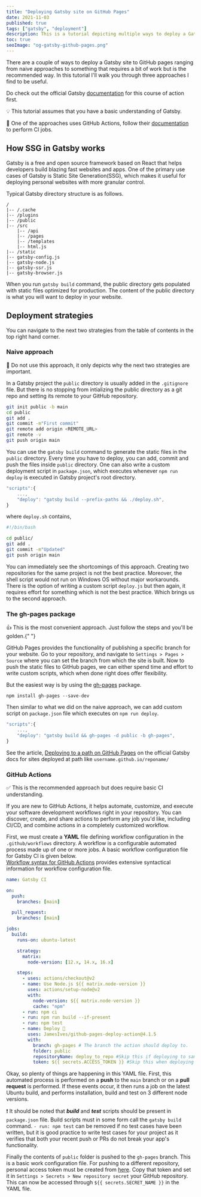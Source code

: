 ```yaml
---
title: "Deploying Gatsby site on GitHub Pages"
date: 2021-11-03
published: true
tags: ["gatsby", "deployment"]
description: This is a tutorial depicting multiple ways to deploy a Gatsby site on GitHub Pages
toc: true
seoImage: "og-gatsby-github-pages.png"
---
```



There are a couple of ways to deploy a Gatsby site to GitHub pages ranging from naive approaches
to something that requires a bit of work but is the recommended way. In this tutorial I'll walk you
through three approaches I find to be useful.

Do check out the official Gatsby [documentation](https://www.gatsbyjs.com/docs/how-to/previews-deploys-hosting/how-gatsby-works-with-github-pages/)
for this course of action first.

<Callout>

💡 This tutorial assumes that you have a basic understanding of Gatsby.

🧾 One of the approaches uses GitHub Actions, follow their [documentation](https://docs.github.com/en/actions) to perform CI jobs.

</Callout>

## How SSG in Gatsby works

Gatsby is a free and open source framework based on React that helps developers build blazing
fast websites and apps. One of the primary use cases of Gatsby is Static Site Generation(SSG), which
makes it useful for deploying personal websites with more granular control.

Typical Gatsby directory structure is as follows.

```
/
|-- /.cache
|-- /plugins
|-- /public
|-- /src
    |-- /api
    |-- /pages
    |-- /templates
    |-- html.js
|-- /static
|-- gatsby-config.js
|-- gatsby-node.js
|-- gatsby-ssr.js
|-- gatsby-browser.js
```

When you run `gatsby build` command, the public directory gets populated with static files
optimized for production. The content of the public directory is what you will want to deploy
in your website.

## Deployment strategies

You can navigate to the next two strategies from the table of contents in the top right hand corner.

### Naive approach

<Callout>
  🚫 Do not use this approach, it only depicts why the next two strategies are
  important.
</Callout>

In a Gatsby project the `public` directory is usually added in the `.gitignore` file. But there
is no stopping from intializing the public directory as a git repo and setting its remote to your
GitHub repository.

```zsh
git init public -b main
cd public
git add .
git commit -m"First commit"
git remote add origin <REMOTE_URL>
git remote -v
git push origin main
```

You can use the `gatsby build` command to generate the static files in the `public` directory.
Every time you have to deploy, you can add, commit and push the files inside `public` directory.
One can also write a custom deployment script in `package.json`, which executes whenever
`npm run deploy` is executed in Gatsby project's root directory.

```js
"scripts":{
    ...,
    "deploy": "gatsby build --prefix-paths && ./deploy.sh",
}
```

where `deploy.sh` contains,

```bash
#!/bin/bash

cd public/
git add .
git commit -m"Updated"
git push origin main
```

You can immediately see the shortcomings of this approach. Creating two repositories for the
same project is not the best practice. Moreover, the shell script would not run on Windows OS
without major workarounds. There is the option of writing a custom script `deploy.js` but then
again, it requires effort for something which is not the best practice. Which brings us to the
second approach.

### The gh-pages package

<Callout>
  👍 This is the most convenient approach. Just follow the steps and you'll be
  golden.{" "}
</Callout>

GitHub Pages provides the functionality of publishing a specific branch for your website.
Go to your repository, and navigate to `Settings > Pages > Source` where you can set the branch
from which the site is built. Now to push the static files to GitHub pages, we can either spend
time and effort to write custom scripts, which when done right does offer flexibility.

But the easiest way is by using the [gh-pages](https://github.com/tschaub/gh-pages) package.

```shell
npm install gh-pages --save-dev
```

Then similar to what we did on the naive approach, we can add custom script on `package.json` file
which executes on `npm run deploy`.

```js
"scripts":{
    ...,
    "deploy": "gatsby build && gh-pages -d public -b gh-pages",
}
```

See the article, [Deploying to a path on GitHub Pages](https://www.gatsbyjs.com/docs/how-to/previews-deploys-hosting/how-gatsby-works-with-github-pages/#deploying-to-a-path-on-github-pages)
on the official Gatsby docs for sites deployed at path like `username.github.io/reponame/`

### GitHub Actions

<Callout>
  ✅ This is the recommended approach but does require basic CI understanding.
</Callout>

If you are new to GitHub Actions, it helps automate, customize, and execute
your software development workflows right in your repository. You can discover, create,
and share actions to perform any job you'd like, including CI/CD, and combine actions
in a completely customized workflow.

First, we must create a **YAML** file defining workflow configuration in the
`.github/workflows` directory. A workflow is a configurable automated process
made up of one or more jobs. A basic workflow configuration file for Gatsby CI is given below.  
[Workflow syntax for GitHub Actions](https://docs.github.com/en/actions/learn-github-actions/workflow-syntax-for-github-actions)
provides extensive syntactical information for workflow configuration file.

```yaml
name: Gatsby CI

on:
  push:
    branches: [main]

  pull_request:
    branches: [main]

jobs:
  build:
    runs-on: ubuntu-latest

    strategy:
      matrix:
        node-version: [12.x, 14.x, 16.x]

    steps:
      - uses: actions/checkout@v2
      - name: Use Node.js ${{ matrix.node-version }}
        uses: actions/setup-node@v2
        with:
          node-version: ${{ matrix.node-version }}
          cache: "npm"
      - run: npm ci
      - run: npm run build --if-present
      - run: npm test
      - name: Deploy 🚀
        uses: JamesIves/github-pages-deploy-action@4.1.5
        with:
          branch: gh-pages # The branch the action should deploy to.
          folder: public
          repositoryName: deploy_to_repo #Skip this if deploying to same repo
          token: ${{ secrets.ACCESS_TOKEN }} #Skip this when deploying to same repo
```

Okay, so plenty of things are happening in this YAML file. First, this automated process is
performed on a **push** to the `main` branch or on a **pull request** is performed. If these events
occur, it then runs a job on the latest Ubuntu build, and performs installation, build and test
on 3 different node versions.

<Callout>

❗ It should be noted that **_build_** and **_test_** scripts should be present in
`package.json` file. Build scripts must in some form call the `gatsby build` command.
`- run: npm test` can be removed if no test cases have been written, but it is good
practice to write test cases for your project as it verifies that both your recent push
or PRs do not break your app's functionality.

</Callout>

Finally the contents of `public` folder is pushed to the `gh-pages` branch. This is a basic
work configuration file. For pushing to a different repository, personal access token must
be created from [here](https://github.com/settings/tokens). Copy that token and set it
in `Settings > Secrets > New repository secret` your GitHub repository. This can now be accessed through
`${{ secrets.SECRET_NAME }}` in the YAML file.
